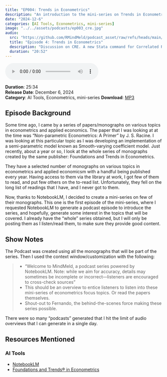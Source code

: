 ```yaml
---
title: "EP004: Trends in Econometrics"
description: "An introduction to the mini-series on Trends in Econometrics"
date: "2024-12-6"
categories: [AI Tools, Econometrics, mini-series]
image: "../../assets/podcasts/ep003_cre.jpg"
audio:
  src: "https://github.com/RMindMeld/podcast_asset/raw/refs/heads/main/ep003-cre.mp3"
  title: "Episode 4: Trends in Econometrics"
  description: "Discussion on CRE. A new Stata command for Correlated Random Effects."
  duration: "20:52"
---
```


<div class="audio-player">
   <audio controls>
   <source src="https://github.com/RMindMeld/podcast_asset/raw/refs/heads/main/ep004-Econometrics.mp3" type="audio/mpeg">
   Your browser does not support the audio element.
   </audio>
</div>

:::{.episode-meta}

**Duration**: 25:34  
**Release Date**: December 6, 2024  
**Category**: AI Tools, Econometrics, mini-series 
**Download**: [MP3](https://github.com/RMindMeld/podcast_asset/raw/refs/heads/main/ep004-Econometrics.mp3)

:::

## Episode Background

Some time ago, I came by a series of papers/monographs on various topics in econometrics and applied economics. The paper that I was looking at at the time was "Non-parametric Econometrics: A Primer" by J. S. Racine. I was looking at this particular topic as I was developing an implementation of a semi-parametric model known as Smooth-varying coefficient model. Just recently, about a year or so, I look at the whole series of monographs created by the same publisher: Foundations and Trends in Econometrics. 

They have a selected number of monographs on various topics in econometrics and applied economicsm with a handful being published every year. Having access to them via the library at work, I got few of them to read, and put few others on the to-read list. Unfortunately, they fell on the long list of readings that I have, and I never got to them. 

Now, thanks to NotebookLM, I decided to create a mini-series on few of their monographs. This one is the first episode of the mini-series, where I requested NotebookLM to generate a podcast episode to introduce the series, and hopefully, generate some interest in the topics that will be covered. I already have the "whole" series obtained, but I will only be posting them as I listen/read them, to make sure they provide good content.

## Show Notes

The Podcast was created using all the monographs that will be part of the series. Then I used the context window/customization with the following:

>- "Welcome to MindMeld, a podcast series powered by NotebookLM. Note: while we aim for accuracy, details may sometimes be incomplete or incorrect—listeners are encouraged to cross-check sources"
>- This should be an overview to entice listeners to listen into these mini-series of econometrics focus topics. Or read the papers themselves.
>- Shout-out to Fernando, the behind-the-scenes force making these series possible.

There were so many "podcasts" generated that I hit the limit of audio overviews that I can generate in a single day.

## Resources Mentioned

### AI Tools
- [NotebookLM](https://notebooklm.google.com/)
- [Foundations and Trends® in Econometrics](https://www.nowpublishers.com/eco)
